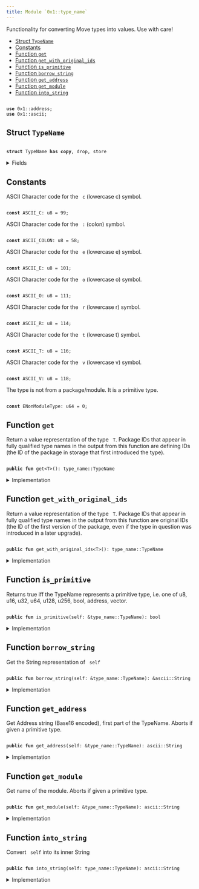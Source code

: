 ```yaml
---
title: Module `0x1::type_name`
---
```


<Link id="0x1_type_name"/>
Functionality for converting Move types into values. Use with care!


-  [Struct `TypeName`](#0x1_type_name_TypeName)
-  [Constants](#@Constants_0)
-  [Function `get`](#0x1_type_name_get)
-  [Function `get_with_original_ids`](#0x1_type_name_get_with_original_ids)
-  [Function `is_primitive`](#0x1_type_name_is_primitive)
-  [Function `borrow_string`](#0x1_type_name_borrow_string)
-  [Function `get_address`](#0x1_type_name_get_address)
-  [Function `get_module`](#0x1_type_name_get_module)
-  [Function `into_string`](#0x1_type_name_into_string)


<pre><code>
<b>use</b> <Link href="../move-stdlib/address#0x1_address">0x1::address</Link>;
<b>use</b> <Link href="../move-stdlib/ascii#0x1_ascii">0x1::ascii</Link>;
</code></pre>



<Link id="0x1_type_name_TypeName"></Link>

## Struct `TypeName`



<pre><code>
<b>struct</b> <Link href="../move-stdlib/type_name#0x1_type_name_TypeName">TypeName</Link> <b>has</b> <b>copy</b>, drop, store
</code></pre>



<details>
<summary>Fields</summary>


<dl>
<dt>
<code>
name: <Link href="../move-stdlib/ascii#0x1_ascii_String">ascii::String</Link></code>
</dt>
<dd>
 String representation of the type. All types are represented
 using their source syntax:
 "u8", "u64", "bool", "address", "vector", and so on for primitive types.
 Struct types are represented as fully qualified type names; e.g.
 <code>
00000000000000000000000000000001::string::String</code> or
 <code>
0000000000000000000000000000000a::module_name1::type_name1&lt;0000000000000000000000000000000a::module_name2::type_name2&lt;u64&gt;&gt;</code>
 Addresses are hex-encoded lowercase values of length ADDRESS_LENGTH (16, 20, or 32 depending on the Move platform)
</dd>
</dl>


</details>

<Link id="@Constants_0"></Link>

## Constants


<Link id="0x1_type_name_ASCII_C"></Link>

ASCII Character code for the <code>
c</code> (lowercase c) symbol.


<pre><code>
<b>const</b> <Link href="../move-stdlib/type_name#0x1_type_name_ASCII_C">ASCII_C</Link>: u8 = 99;
</code></pre>



<Link id="0x1_type_name_ASCII_COLON"></Link>

ASCII Character code for the <code>
:</code> (colon) symbol.


<pre><code>
<b>const</b> <Link href="../move-stdlib/type_name#0x1_type_name_ASCII_COLON">ASCII_COLON</Link>: u8 = 58;
</code></pre>



<Link id="0x1_type_name_ASCII_E"></Link>

ASCII Character code for the <code>
e</code> (lowercase e) symbol.


<pre><code>
<b>const</b> <Link href="../move-stdlib/type_name#0x1_type_name_ASCII_E">ASCII_E</Link>: u8 = 101;
</code></pre>



<Link id="0x1_type_name_ASCII_O"></Link>

ASCII Character code for the <code>
o</code> (lowercase o) symbol.


<pre><code>
<b>const</b> <Link href="../move-stdlib/type_name#0x1_type_name_ASCII_O">ASCII_O</Link>: u8 = 111;
</code></pre>



<Link id="0x1_type_name_ASCII_R"></Link>

ASCII Character code for the <code>
r</code> (lowercase r) symbol.


<pre><code>
<b>const</b> <Link href="../move-stdlib/type_name#0x1_type_name_ASCII_R">ASCII_R</Link>: u8 = 114;
</code></pre>



<Link id="0x1_type_name_ASCII_T"></Link>

ASCII Character code for the <code>
t</code> (lowercase t) symbol.


<pre><code>
<b>const</b> <Link href="../move-stdlib/type_name#0x1_type_name_ASCII_T">ASCII_T</Link>: u8 = 116;
</code></pre>



<Link id="0x1_type_name_ASCII_V"></Link>

ASCII Character code for the <code>
v</code> (lowercase v) symbol.


<pre><code>
<b>const</b> <Link href="../move-stdlib/type_name#0x1_type_name_ASCII_V">ASCII_V</Link>: u8 = 118;
</code></pre>



<Link id="0x1_type_name_ENonModuleType"></Link>

The type is not from a package/module. It is a primitive type.


<pre><code>
<b>const</b> <Link href="../move-stdlib/type_name#0x1_type_name_ENonModuleType">ENonModuleType</Link>: u64 = 0;
</code></pre>



<Link id="0x1_type_name_get"></Link>

## Function `get`

Return a value representation of the type <code>
T</code>.  Package IDs
that appear in fully qualified type names in the output from
this function are defining IDs (the ID of the package in
storage that first introduced the type).


<pre><code>
<b>public</b> <b>fun</b> <Link href="../move-stdlib/type_name#0x1_type_name_get">get</Link>&lt;T&gt;(): <Link href="../move-stdlib/type_name#0x1_type_name_TypeName">type_name::TypeName</Link>
</code></pre>



<details>
<summary>Implementation</summary>


<pre><code>
<b>public</b> <b>native</b> <b>fun</b> <Link href="../move-stdlib/type_name#0x1_type_name_get">get</Link>&lt;T&gt;(): <Link href="../move-stdlib/type_name#0x1_type_name_TypeName">TypeName</Link>;
</code></pre>



</details>

<Link id="0x1_type_name_get_with_original_ids"></Link>

## Function `get_with_original_ids`

Return a value representation of the type <code>
T</code>.  Package IDs
that appear in fully qualified type names in the output from
this function are original IDs (the ID of the first version of
the package, even if the type in question was introduced in a
later upgrade).


<pre><code>
<b>public</b> <b>fun</b> <Link href="../move-stdlib/type_name#0x1_type_name_get_with_original_ids">get_with_original_ids</Link>&lt;T&gt;(): <Link href="../move-stdlib/type_name#0x1_type_name_TypeName">type_name::TypeName</Link>
</code></pre>



<details>
<summary>Implementation</summary>


<pre><code>
<b>public</b> <b>native</b> <b>fun</b> <Link href="../move-stdlib/type_name#0x1_type_name_get_with_original_ids">get_with_original_ids</Link>&lt;T&gt;(): <Link href="../move-stdlib/type_name#0x1_type_name_TypeName">TypeName</Link>;
</code></pre>



</details>

<Link id="0x1_type_name_is_primitive"></Link>

## Function `is_primitive`

Returns true iff the TypeName represents a primitive type, i.e. one of
u8, u16, u32, u64, u128, u256, bool, address, vector.


<pre><code>
<b>public</b> <b>fun</b> <Link href="../move-stdlib/type_name#0x1_type_name_is_primitive">is_primitive</Link>(self: &<Link href="../move-stdlib/type_name#0x1_type_name_TypeName">type_name::TypeName</Link>): bool
</code></pre>



<details>
<summary>Implementation</summary>


<pre><code>
<b>public</b> <b>fun</b> <Link href="../move-stdlib/type_name#0x1_type_name_is_primitive">is_primitive</Link>(self: &<Link href="../move-stdlib/type_name#0x1_type_name_TypeName">TypeName</Link>): bool \{
    <b>let</b> bytes = self.name.as_bytes();
    bytes == &b"bool" ||
    bytes == &b"u8" ||
    bytes == &b"u16" ||
    bytes == &b"u32" ||
    bytes == &b"u64" ||
    bytes == &b"u128" ||
    bytes == &b"u256" ||
    bytes == &b"<b>address</b>" ||
    (bytes.length() &gt;= 6 &&
     bytes[0] == <Link href="../move-stdlib/type_name#0x1_type_name_ASCII_V">ASCII_V</Link> &&
     bytes[1] == <Link href="../move-stdlib/type_name#0x1_type_name_ASCII_E">ASCII_E</Link> &&
     bytes[2] == <Link href="../move-stdlib/type_name#0x1_type_name_ASCII_C">ASCII_C</Link> &&
     bytes[3] == <Link href="../move-stdlib/type_name#0x1_type_name_ASCII_T">ASCII_T</Link> &&
     bytes[4] == <Link href="../move-stdlib/type_name#0x1_type_name_ASCII_O">ASCII_O</Link> &&
     bytes[5] == <Link href="../move-stdlib/type_name#0x1_type_name_ASCII_R">ASCII_R</Link>)

}
</code></pre>



</details>

<Link id="0x1_type_name_borrow_string"></Link>

## Function `borrow_string`

Get the String representation of <code>
self</code>


<pre><code>
<b>public</b> <b>fun</b> <Link href="../move-stdlib/type_name#0x1_type_name_borrow_string">borrow_string</Link>(self: &<Link href="../move-stdlib/type_name#0x1_type_name_TypeName">type_name::TypeName</Link>): &<Link href="../move-stdlib/ascii#0x1_ascii_String">ascii::String</Link>
</code></pre>



<details>
<summary>Implementation</summary>


<pre><code>
<b>public</b> <b>fun</b> <Link href="../move-stdlib/type_name#0x1_type_name_borrow_string">borrow_string</Link>(self: &<Link href="../move-stdlib/type_name#0x1_type_name_TypeName">TypeName</Link>): &String \{
    &self.name
}
</code></pre>



</details>

<Link id="0x1_type_name_get_address"></Link>

## Function `get_address`

Get Address string (Base16 encoded), first part of the TypeName.
Aborts if given a primitive type.


<pre><code>
<b>public</b> <b>fun</b> <Link href="../move-stdlib/type_name#0x1_type_name_get_address">get_address</Link>(self: &<Link href="../move-stdlib/type_name#0x1_type_name_TypeName">type_name::TypeName</Link>): <Link href="../move-stdlib/ascii#0x1_ascii_String">ascii::String</Link>
</code></pre>



<details>
<summary>Implementation</summary>


<pre><code>
<b>public</b> <b>fun</b> <Link href="../move-stdlib/type_name#0x1_type_name_get_address">get_address</Link>(self: &<Link href="../move-stdlib/type_name#0x1_type_name_TypeName">TypeName</Link>): String \{
    <b>assert</b>!(!self.<Link href="../move-stdlib/type_name#0x1_type_name_is_primitive">is_primitive</Link>(), <Link href="../move-stdlib/type_name#0x1_type_name_ENonModuleType">ENonModuleType</Link>);

    // Base16 (<Link href="../move-stdlib/string#0x1_string">string</Link>) representation of an <b>address</b> <b>has</b> 2 symbols per byte.
    <b>let</b> len = <Link href="../move-stdlib/address#0x1_address_length">address::length</Link>() * 2;
    <b>let</b> str_bytes = self.name.as_bytes();
    <b>let</b> <b>mut</b> addr_bytes = <Link href="../move-stdlib/vector#0x1_vector">vector</Link>[];
    <b>let</b> <b>mut</b> i = 0;

    // Read `len` bytes from the type name and push them <b>to</b> addr_bytes.
    <b>while</b> (i &lt; len) \{
        addr_bytes.push_back(str_bytes[i]);
        i = i + 1;
    };

    <Link href="../move-stdlib/ascii#0x1_ascii_string">ascii::string</Link>(addr_bytes)
}
</code></pre>



</details>

<Link id="0x1_type_name_get_module"></Link>

## Function `get_module`

Get name of the module.
Aborts if given a primitive type.


<pre><code>
<b>public</b> <b>fun</b> <Link href="../move-stdlib/type_name#0x1_type_name_get_module">get_module</Link>(self: &<Link href="../move-stdlib/type_name#0x1_type_name_TypeName">type_name::TypeName</Link>): <Link href="../move-stdlib/ascii#0x1_ascii_String">ascii::String</Link>
</code></pre>



<details>
<summary>Implementation</summary>


<pre><code>
<b>public</b> <b>fun</b> <Link href="../move-stdlib/type_name#0x1_type_name_get_module">get_module</Link>(self: &<Link href="../move-stdlib/type_name#0x1_type_name_TypeName">TypeName</Link>): String \{
    <b>assert</b>!(!self.<Link href="../move-stdlib/type_name#0x1_type_name_is_primitive">is_primitive</Link>(), <Link href="../move-stdlib/type_name#0x1_type_name_ENonModuleType">ENonModuleType</Link>);

    // Starts after <b>address</b> and a double colon: `&lt;addr <b>as</b> HEX&gt;::`
    <b>let</b> <b>mut</b> i = <Link href="../move-stdlib/address#0x1_address_length">address::length</Link>() * 2 + 2;
    <b>let</b> str_bytes = self.name.as_bytes();
    <b>let</b> <b>mut</b> module_name = <Link href="../move-stdlib/vector#0x1_vector">vector</Link>[];

    <b>loop</b> \{
        <b>let</b> char = &str_bytes[i];
        <b>if</b> (char != &<Link href="../move-stdlib/type_name#0x1_type_name_ASCII_COLON">ASCII_COLON</Link>) \{
            module_name.push_back(*char);
            i = i + 1;
        } <b>else</b> \{
            <b>break</b>
        }
    };

    <Link href="../move-stdlib/ascii#0x1_ascii_string">ascii::string</Link>(module_name)
}
</code></pre>



</details>

<Link id="0x1_type_name_into_string"></Link>

## Function `into_string`

Convert <code>
self</code> into its inner String


<pre><code>
<b>public</b> <b>fun</b> <Link href="../move-stdlib/type_name#0x1_type_name_into_string">into_string</Link>(self: <Link href="../move-stdlib/type_name#0x1_type_name_TypeName">type_name::TypeName</Link>): <Link href="../move-stdlib/ascii#0x1_ascii_String">ascii::String</Link>
</code></pre>



<details>
<summary>Implementation</summary>


<pre><code>
<b>public</b> <b>fun</b> <Link href="../move-stdlib/type_name#0x1_type_name_into_string">into_string</Link>(self: <Link href="../move-stdlib/type_name#0x1_type_name_TypeName">TypeName</Link>): String \{
    self.name
}
</code></pre>



</details>
